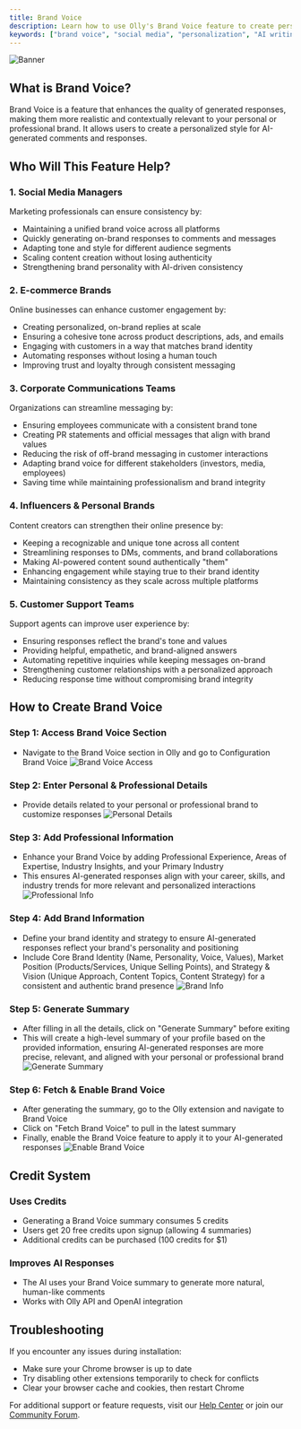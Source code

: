 ```yaml
---
title: Brand Voice
description: Learn how to use Olly's Brand Voice feature to create personalized AI-generated content that aligns with your personal or professional brand identity.
keywords: ["brand voice", "social media", "personalization", "AI writing", "brand consistency", "content generation"]
---
```

![Banner](/images/banner.png "Olly Brand Voice")

## What is Brand Voice?
Brand Voice is a feature that enhances the quality of generated responses, making them more realistic and contextually relevant to your personal or professional brand. It allows users to create a personalized style for AI-generated comments and responses.

<CardGrid>
  <Card
    subtitle="Get Started"
    title="Quick Setup"
    description="Learn how to set up and start using Brand Voice in minutes."
    href="/docs/features/brand-voice/setup"
  />
  <Card
    subtitle="Tutorial"
    title="Usage Guide"
    description="Step-by-step instructions for creating your custom Brand Voice."
    href="/docs/features/brand-voice/guide"
  />
  <Card
    subtitle="Support"
    title="Help Center"
    description="Get assistance and troubleshooting tips for the Brand Voice feature."
    href="/docs/support"
  />
</CardGrid>

## Who Will This Feature Help?

### 1. Social Media Managers
Marketing professionals can ensure consistency by:
* Maintaining a unified brand voice across all platforms
* Quickly generating on-brand responses to comments and messages
* Adapting tone and style for different audience segments
* Scaling content creation without losing authenticity
* Strengthening brand personality with AI-driven consistency

### 2. E-commerce Brands
Online businesses can enhance customer engagement by:
* Creating personalized, on-brand replies at scale
* Ensuring a cohesive tone across product descriptions, ads, and emails
* Engaging with customers in a way that matches brand identity
* Automating responses without losing a human touch
* Improving trust and loyalty through consistent messaging

### 3. Corporate Communications Teams
Organizations can streamline messaging by:
* Ensuring employees communicate with a consistent brand tone
* Creating PR statements and official messages that align with brand values
* Reducing the risk of off-brand messaging in customer interactions
* Adapting brand voice for different stakeholders (investors, media, employees)
* Saving time while maintaining professionalism and brand integrity

### 4. Influencers & Personal Brands
Content creators can strengthen their online presence by:
* Keeping a recognizable and unique tone across all content
* Streamlining responses to DMs, comments, and brand collaborations
* Making AI-powered content sound authentically "them"
* Enhancing engagement while staying true to their brand identity
* Maintaining consistency as they scale across multiple platforms

### 5. Customer Support Teams
Support agents can improve user experience by:
* Ensuring responses reflect the brand's tone and values
* Providing helpful, empathetic, and brand-aligned answers
* Automating repetitive inquiries while keeping messages on-brand
* Strengthening customer relationships with a personalized approach
* Reducing response time without compromising brand integrity

## How to Create Brand Voice


### Step 1: Access Brand Voice Section
* Navigate to the Brand Voice section in Olly and go to Configuration Brand Voice
![Brand Voice Access](/images/features/brand-voice/access.png)

### Step 2: Enter Personal & Professional Details
* Provide details related to your personal or professional brand to customize responses
![Personal Details](/images/features/brand-voice/personal-details.png)

### Step 3: Add Professional Information
* Enhance your Brand Voice by adding Professional Experience, Areas of Expertise, Industry Insights, and your Primary Industry
* This ensures AI-generated responses align with your career, skills, and industry trends for more relevant and personalized interactions
![Professional Info](/images/features/brand-voice/professional-info.png)

### Step 4: Add Brand Information
* Define your brand identity and strategy to ensure AI-generated responses reflect your brand's personality and positioning
* Include Core Brand Identity (Name, Personality, Voice, Values), Market Position (Products/Services, Unique Selling Points), and Strategy & Vision (Unique Approach, Content Topics, Content Strategy) for a consistent and authentic brand presence
![Brand Info](/images/features/brand-voice/brand-info.png)

### Step 5: Generate Summary
* After filling in all the details, click on "Generate Summary" before exiting
* This will create a high-level summary of your profile based on the provided information, ensuring AI-generated responses are more precise, relevant, and aligned with your personal or professional brand
![Generate Summary](/images/features/brand-voice/generate-summary.png)

### Step 6: Fetch & Enable Brand Voice
* After generating the summary, go to the Olly extension and navigate to Brand Voice
* Click on "Fetch Brand Voice" to pull in the latest summary
* Finally, enable the Brand Voice feature to apply it to your AI-generated responses
![Enable Brand Voice](/images/features/brand-voice/enable.png)

## Credit System

### Uses Credits
* Generating a Brand Voice summary consumes 5 credits
* Users get 20 free credits upon signup (allowing 4 summaries)
* Additional credits can be purchased (100 credits for $1)

### Improves AI Responses
* The AI uses your Brand Voice summary to generate more natural, human-like comments
* Works with Olly API and OpenAI integration

## Troubleshooting

If you encounter any issues during installation:
* Make sure your Chrome browser is up to date
* Try disabling other extensions temporarily to check for conflicts
* Clear your browser cache and cookies, then restart Chrome

For additional support or feature requests, visit our [Help Center](/docs/support) or join our [Community Forum](/community).
